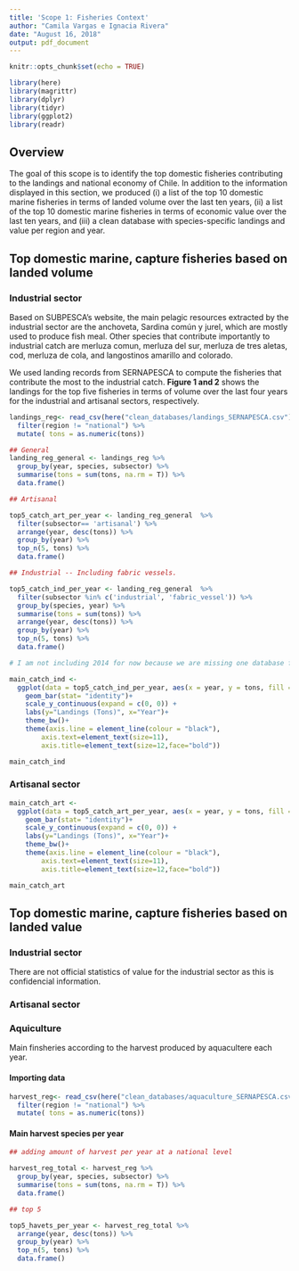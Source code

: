 ```yaml
---
title: 'Scope 1: Fisheries Context'
author: "Camila Vargas e Ignacia Rivera"
date: "August 16, 2018"
output: pdf_document
---
```


```r
knitr::opts_chunk$set(echo = TRUE)

library(here)
library(magrittr)
library(dplyr)
library(tidyr)
library(ggplot2)
library(readr)
```

## Overview

The goal of this scope is to identify the top domestic fisheries contributing to the landings and national economy of Chile. In addition to the information displayed in this section, we produced (i) a list of the top 10 domestic marine fisheries in terms of landed volume over the last ten years, (ii) a list of the top 10 domestic marine fisheries in terms of economic value over the last ten years, and (iii) a clean database with species-specific landings and value per region and year.

## Top domestic marine, capture fisheries based on landed volume

### Industrial sector 

Based on SUBPESCA's website, the main pelagic resources extracted by the industrial sector are the anchoveta, Sardina común y jurel, which are mostly used to produce fish meal. Other species that contribute importantly to industrial catch are merluza comun, merluza del sur, merluza de tres aletas, cod, merluza de cola, and langostinos amarillo and colorado.

We used landing records from SERNAPESCA to compute the fisheries that contribute the most to the industrial catch. **Figure 1 and 2** shows the landings for the top five fisheries in terms of volume over the last four years for the industrial and artisanal sectors, respectively. 

```r

landings_reg<- read_csv(here("clean_databases/landings_SERNAPESCA.csv")) %>% 
  filter(region != "national") %>% 
  mutate( tons = as.numeric(tons))

```

```r

## General
landing_reg_general <- landings_reg %>%
  group_by(year, species, subsector) %>% 
  summarise(tons = sum(tons, na.rm = T)) %>% 
  data.frame()

## Artisanal

top5_catch_art_per_year <- landing_reg_general  %>%
  filter(subsector== 'artisanal') %>% 
  arrange(year, desc(tons)) %>% 
  group_by(year) %>% 
  top_n(5, tons) %>% 
  data.frame()

## Industrial -- Including fabric vessels. 

top5_catch_ind_per_year <- landing_reg_general  %>%
  filter(subsector %in% c('industrial', 'fabric_vessel')) %>% 
  group_by(species, year) %>% 
  summarise(tons = sum(tons)) %>% 
  arrange(year, desc(tons)) %>% 
  group_by(year) %>% 
  top_n(5, tons) %>% 
  data.frame()

```


```r

# I am not including 2014 for now because we are missing one database for industrial landings for 2014 (landings per species and region in national waters)

main_catch_ind <- 
  ggplot(data = top5_catch_ind_per_year, aes(x = year, y = tons, fill = species)) + 
    geom_bar(stat= "identity")+
    scale_y_continuous(expand = c(0, 0)) +
    labs(y="Landings (Tons)", x="Year")+
    theme_bw()+
    theme(axis.line = element_line(colour = "black"),
        axis.text=element_text(size=11),
        axis.title=element_text(size=12,face="bold"))

main_catch_ind 
```

### Artisanal sector 

```r

main_catch_art <- 
  ggplot(data = top5_catch_art_per_year, aes(x = year, y = tons, fill = species)) + 
    geom_bar(stat= "identity")+
    scale_y_continuous(expand = c(0, 0)) +
    labs(y="Landings (Tons)", x="Year")+
    theme_bw()+
    theme(axis.line = element_line(colour = "black"),
        axis.text=element_text(size=11),
        axis.title=element_text(size=12,face="bold"))

main_catch_art

```


## Top domestic marine, capture fisheries based on landed value

### Industrial sector

There are not official statistics of value for the industrial sector as this is confidencial information. 

### Artisanal sector

<!-- Incluir resultados de valores segun precio playa -->


### Aquiculture

Main finsheries according to the harvest produced by aquacultere each year.

#### Importing data 

```r

harvest_reg<- read_csv(here("clean_databases/aquaculture_SERNAPESCA.csv")) %>% 
  filter(region != "national") %>% 
  mutate( tons = as.numeric(tons))

```

####  Main harvest species per year

```r
## adding amount of harvest per year at a national level

harvest_reg_total <- harvest_reg %>%
  group_by(year, species, subsector) %>% 
  summarise(tons = sum(tons, na.rm = T)) %>%
  data.frame()

## top 5

top5_havets_per_year <- harvest_reg_total %>%
  arrange(year, desc(tons)) %>% 
  group_by(year) %>% 
  top_n(5, tons) %>% 
  data.frame()


```







